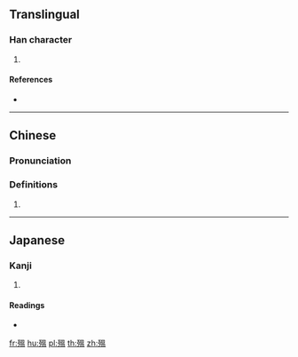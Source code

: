 ==Translingual==

===Han character===
{{Han char|rn=78|rad=歹|as=10|sn=14|four=16217|canj=MNABT,MNWOT|ids=⿰歹昷}}

# {{defn|Han|sort=歹10}}

====References====
* {{Han ref|kx=0582.250|dkj=16536|dj=0975.220|hdz=21391.060|uh=6B9F|ud=27551|bh=E267|bd=57959}}

----

==Chinese==
{{zh-forms}}

===Pronunciation===
{{zh-pron
|m=wēn
|c=wan1
|h=pfs=
|md=
|mn=
|w=
|mc=y
|oc=y
|cat=
}}

===Definitions===
{{zh-hanzi}}

# {{rfdef|lang=zh}}

----

==Japanese==

===Kanji===
{{ja-kanji|grade=|rs=歹10}}

# {{defn|lang=ja|sort=歹10}}

====Readings====
* {{ja-readings|on=[[おつ]] (otsu), [[おち]] (ochi), [[おん]] (on)|kun=}}

[[fr:殟]]
[[hu:殟]]
[[pl:殟]]
[[th:殟]]
[[zh:殟]]